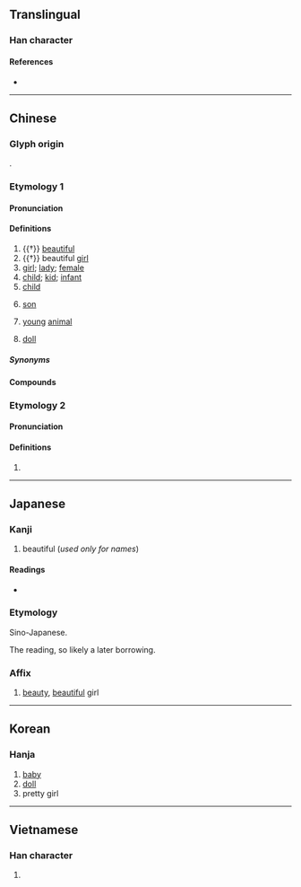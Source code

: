 {{character info}}
==Translingual==

===Han character===
{{Han char|rn=38|rad=女|as=06|sn=9|four=44414|canj=VGG|ids=⿰女圭}}

====References====
* {{Han ref|kx=0261.290|dkj=06262|dj=0528.020|hdz=21042.060|uh=5A03|ud=23043|bh=ABBD|bd=43965}}

----

==Chinese==
{{zh-forms}}

===Glyph origin===
{{Han etym}}
{{Han compound|女|圭|c1=s|c2=p|ls=psc}}.

===Etymology 1===
{{rfe|zh}}

====Pronunciation====
{{zh-pron
|m=wá,er=y
|m-s=wa2
|dg=ва1
|c=waa1
|c-t=va1
|g=ua4/ua1
|h=pfs=vâ;gd=va1
|j=va1
|mb=uá
|md=uă
|mn=oa
|mn-t=ua1
|w=1ua
|x=ua2
|mc=y
|oc=y
|cat=a,n
}}

====Definitions====
{{zh-hanzi}}

# {{†}} [[beautiful]]
# {{†}} beautiful [[girl]]
# [[girl]]; [[lady]]; [[female]]
# [[child]]; [[kid]]; [[infant]]
# [[child]] {{gl|[[son]] or [[daughter]]}}
# {{lb|zh|regional}} [[son]]
# {{lb|zh|regional}} [[young]] [[animal]]
# [[doll]]
#: {{zh-x|洋娃娃{wa}|doll}}

=====Synonyms=====
{{zh-dial|小孩}}
{{zh-dial|兒女}}
{{zh-dial|兒子}}

====Compounds====
{{zh-der|吉娃娃|夏娃|女娃|娃兒|娃娃|娃娃生|娃娃裝|娃娃車|娃娃魚|娃子|嬌娃|宮娃|小娃娃|拴娃娃|李娃傳|泥娃娃|洋娃娃|館娃宮|娃娃臉|懷娃娃|仙娃|僮娃|吳娃|吳娃越豔|大頭娃娃|奶娃|姣娃|娃娃氣|娃草|娵娃|官娃|小娃|市娃|村娃|樹娃子|碎娃|細娃|虔娃|豬娃|豬娃子|賊娃子|金娃娃|閨娃|館娃|魚娃}}

===Etymology 2===

====Pronunciation====
{{zh-pron
|m=guì,wá
|cat=pn
}}

====Definitions====
{{zh-hanzi}}

# {{surname|zh}}

----

==Japanese==

===Kanji===
{{ja-kanji|grade=|rs=女06}}

# beautiful (''used only for names'')

====Readings====
* {{ja-readings
|goon=え<ゑ
|kanon=あい, わ
|kun=うつく-し.い
}}

===Etymology===
{{ja-kanjitab|あい|yomi=kanon}}
Sino-Japanese.

The {{m|ja|漢音|tr=kan'on}} reading, so likely a later borrowing.

===Affix===
{{ja-pos|affix|あい}}

# [[beauty]], [[beautiful]] girl {{qualifier|generally only used in names}}

----

==Korean==

===Hanja===
{{ko-hanja|hangeul=왜}}

# [[baby]]
# [[doll]]
# pretty girl

----

==Vietnamese==

===Han character===
{{vi-hantu|[[oa]]|rs=女06}}

# {{rfdef|vi|sort=女06}}